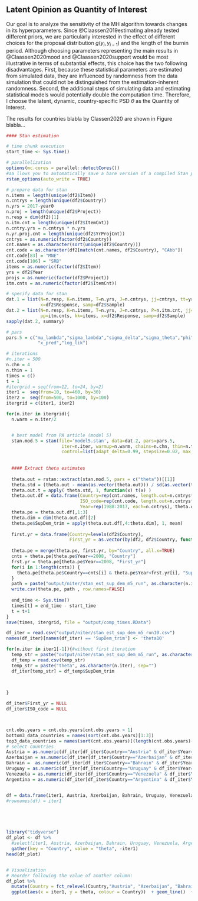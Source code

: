 ## Latent Opinion as Quantity of Interest

Our goal is to analyze the sensitivity of the MH algorithm towards changes in its hyperparameters. Since @Claassen2019estimating already tested different priors, we are particularly interested in the effect of different choices for the proposal distribution $g(y_i, y_{i-1})$ and the length of the burnin period. Although choosing
 parameters representing the main results in @Claassen2020mood and @Claassen2020support would be most illustrative in terms of substantial effects, this choice has the two following disadvantages. First, because these statistical parameters are estimated from simulated data, they are influenced by randomness from the data simulation that could not be distinguished from the estimation-inherent randomness. Second, the additional steps of simulating data and estimating statistical models would potentially double the computation time. Therefore, I choose the latent, dynamic, country-specific PSD $\theta$ as the Quantity of Interest.
 
The results for countries blabla by Classen2020 are shown in Figure blabla...



```r
#### Stan estimation

# time chunk execution
start_time <- Sys.time()

# parallelization
options(mc.cores = parallel::detectCores())
#aa llows you to automatically save a bare version of a compiled Stan program to the hard disk so that it does not need to be recompiled (unless you change it). You will need to run these commands each time you load the rstan library.
rstan_options(auto_write = TRUE)

# prepare data for stan
n.items = length(unique(df2$Item))
n.cntrys = length(unique(df2$Country))
n.yrs = 2017-year0
n.proj = length(unique(df2$Project))
n.resp = dim(df2)[1]
n.itm.cnt = length(unique(df2$ItemCnt))
n.cntry.yrs = n.cntrys * n.yrs
n.yr.proj.cnt = length(unique(df2$YrProjCnt))
cntrys = as.numeric(factor(df2$Country))
cnt.names = as.character(sort(unique(df2$Country)))
cnt.code = as.character(df2[match(cnt.names, df2$Country), "CAbb"])
cnt.code[83] = "MNE"
cnt.code[106] = "SRB"
items = as.numeric(factor(df2$Item))
yrs = df2$Year
projs = as.numeric(factor(df2$Project))
itm.cnts = as.numeric(factor(df2$ItemCnt))

# specify data for stan
dat.1 = list(N=n.resp, K=n.items, T=n.yrs, J=n.cntrys, jj=cntrys, tt=yrs, kk=items, 
             x=df2$Response, samp=df2$Sample)
dat.2 = list(N=n.resp, K=n.items, T=n.yrs, J=n.cntrys, P=n.itm.cnt, jj=cntrys, tt=yrs, 
             pp=itm.cnts, kk=items, x=df2$Response, samp=df2$Sample)
sapply(dat.2, summary)

# pars
pars.5 = c("mu_lambda","sigma_lambda","sigma_delta","sigma_theta","phi","lambda","delta","theta",
            "x_pred","log_lik")

# iterations
#n.iter = 500
n.chn = 4
n.thin = 1
times = c()
t = 1
#itergrid = seq(from=12, to=24, by=2)
iter1 =  seq(from=10, to=460, by=30)
iter2 =  seq(from=500, to=1000, by=100)
itergrid = c(iter1, iter2)
```

```r
for(n.iter in itergrid){
  n.warm = n.iter/2


  # best model from PA article (model 5)
  stan.mod.5 = stan(file='model5.stan', data=dat.2, pars=pars.5, 
                     iter=n.iter, warmup=n.warm, chains=n.chn, thin=n.thin, 
                     control=list(adapt_delta=0.99, stepsize=0.02, max_treedepth=11), seed=n.iter)
  
  
  #### Extract theta estimates
  
  theta.out = rstan::extract(stan.mod.5, pars = c("theta"))[[1]]
  theta.std = (theta.out - mean(as.vector(theta.out))) / sd(as.vector(theta.out)) # standardize
  theta.out.t = apply( theta.std, 1, function(x) t(x) )
  theta.out.df = data.frame(Country=rep(cnt.names, length.out=n.cntrys*30), 
                            ISO_code=rep(cnt.code, length.out=n.cntrys*30),
                            Year=rep(1988:2017, each=n.cntrys), theta.out.t)
  theta.pe = theta.out.df[,1:3]
  theta.dim = dim(theta.out.df)[2]
  theta.pe$SupDem_trim = apply(theta.out.df[,4:theta.dim], 1, mean)
  
  first.yr = data.frame(Country=levels(df2$Country),
                        First_yr = as.vector(by(df2, df2$Country, function(x) min(as.numeric(x$Year))+1987)))
  
  theta.pe = merge(theta.pe, first.yr, by="Country", all.x=TRUE)
  cnts = theta.pe[theta.pe$Year==2008, "Country"]
  frst.yr = theta.pe[theta.pe$Year==2008, "First_yr"]
  for(i in 1:length(cnts)) {
    theta.pe[theta.pe$Country==cnts[i] & theta.pe$Year<frst.yr[i], "SupDem_trim"] = NA
  }
  path = paste("output/niter/stan_est_sup_dem_m5_run", as.character(n.iter), ".csv", sep="")
  write.csv(theta.pe, path , row.names=FALSE)
  
  end_time <- Sys.time()
  times[t] = end_time - start_time
  t = t+1
}
save(times, itergrid, file = "output/comp_times.RData")
```



```r
df_iter = read.csv("output/niter/stan_est_sup_dem_m5_run10.csv")
names(df_iter)[names(df_iter) == 'SupDem_trim'] <- 'theta10'

for(n.iter in iter1[-1]){#without first iteration
  temp_str = paste("output/niter/stan_est_sup_dem_m5_run", as.character(n.iter), ".csv", sep="")
  df_temp = read.csv(temp_str)
  temp_str = paste("theta", as.character(n.iter), sep="")
  df_iter[temp_str] = df_temp$SupDem_trim

  
  
}

df_iter$First_yr = NULL
df_iter$ISO_code = NULL



cnt.obs.years = cnt.obs.years[cnt.obs.years > 1]
bottom3_data_countries = names(sort(cnt.obs.years)[1:3])
top3_data_countries = names(sort(cnt.obs.years)[(length(cnt.obs.years)-2):(length(cnt.obs.years))])
# select countries
Austria = as.numeric(df_iter[df_iter$Country=="Austria" & df_iter$Year==2008, ][, c(3:ncol(df_iter))])
Azerbaijan = as.numeric(df_iter[df_iter$Country=="Azerbaijan" & df_iter$Year==2008, ][, c(3:ncol(df_iter))])
Bahrain =  as.numeric(df_iter[df_iter$Country=="Bahrain" & df_iter$Year==2008, ][, c(3:ncol(df_iter))])
Uruguay = as.numeric(df_iter[df_iter$Country=="Uruguay" & df_iter$Year==2008, ][, c(3:ncol(df_iter))])
Venezuela = as.numeric(df_iter[df_iter$Country=="Venezuela" & df_iter$Year==2008, ][, c(3:ncol(df_iter))])
Argentina = as.numeric(df_iter[df_iter$Country=="Argentina" & df_iter$Year==2008, ][, c(3:ncol(df_iter))])


df = data.frame(iter1, Austria, Azerbaijan, Bahrain, Uruguay, Venezuela, Argentina)
#rownames(df) = iter1






```

```r



library("tidyverse")
df_plot <- df %>%
  #select(iter1, Austria, Azerbaijan, Bahrain, Uruguay, Venezuela, Argentina) %>%
  gather(key = "Country", value = "theta", -iter1)
head(df_plot)


# Visualization
# Reorder following the value of another column:
df_plot %>%
  mutate(Country = fct_relevel(Country,"Austria", "Azerbaijan", "Bahrain", "Uruguay", "Venezuela", "Argentina")) %>%
  ggplot(aes(x = iter1, y = theta, colour = Country))  + geom_line()  + geom_point() + xlab("Iteration") + ylab(TeX("$\\hat{\\theta}_{2008}$")) + scale_colour_brewer(palette="RdBu")

```





